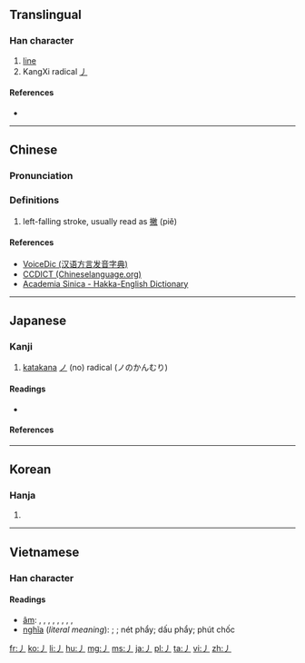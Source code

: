 ==Translingual==
{{stroke order|type=animate}}

===Han character===
{{Han char|rn=4|rad=丿|as=00|sn=1|four=20000|canj=H,XH}}

# [[line]]
# KangXi radical [[Index:Chinese radical/丿|丿]]

====References====
* {{Han ref|kx=0081.060|dkj=00106|dj=0164.070|hdz=10031.020|uh=4E3F|ud=20031}}

----

==Chinese==
{{zh-forms}}

===Pronunciation===
{{zh-pron
|m=piě
|c=pit3
|h=pfs=phi̍et, phiet;gd=p'iet<sup>7</sup> [Hailu];hpy=piad5
|mn=phiat
|w=
|mc=y
|oc=y
|ma=|ma2=
|cat=
}}

===Definitions===
{{zh-hanzi}}

# left-falling stroke, usually read as [[撇]] (piě)

====References====
*[http://cn.voicedic.com/ VoiceDic (汉语方言发音字典)]
*[http://www.chineselanguage.org/dictionaries/?mode=view&module=chardict&query=%E4%B8%BF CCDICT (Chineselanguage.org)]
*[http://minhakka.ling.sinica.edu.tw/bkg/hakyin/search.php?DETAIL=1&LIMIT=id=32008&dbname=su_tian_1&graph=2 Academia Sinica - Hakka-English Dictionary]

----

==Japanese==

===Kanji===
{{ja-kanji|grade=r|rs=丿00}}

# [[katakana]] [[ノ]] (no) radical (ノのかんむり)

====Readings====
* {{ja-readings|on=[[へつ]] (hetsu), [[へち]] (hechi)|kun=[[えい]] (ei), [[よう]] (yō)|nanori=[[の]] (no)}}

====References====
{{ja-kref
|jis= 5028 
|ku= 4808 
|shift= 98A6 
|euc= D0A8
|freq= ''radical''
|nelson= ''not listed''
|newnelson= 39 
|halpern= 3345
|kld= ''not listed''
|heisig= ''not listed''
|tuttle= 0a1.2
}}

----

==Korean==

===Hanja===
{{ko-hanja|hangeul=별|rv=byeol|mr=pyŏl|y=pyel}}

# {{defn|lang=ko|sort=丿00}}

----

==Vietnamese==

===Han character===
{{vi-hantu|rs=丿00}}

====Readings====
* [[音読|âm]]: {{l|vi|phiết}}, {{l|vi|triệt}}, {{l|vi|phiệt}}, {{l|vi|phảy}}, {{l|vi|phết}}, {{l|vi|thiên}}, {{l|vi|phút}}, {{l|vi|phét}}, {{l|vi|phịch}}
* [[意義|nghĩa]] (''literal meaning''): {{l|vi|phết}}; {{l|vi|phiết}}; nét phẩy; dấu phẩy; phút chốc


[[Category:CJKV radicals| ]]

[[fr:丿]]
[[ko:丿]]
[[li:丿]]
[[hu:丿]]
[[mg:丿]]
[[ms:丿]]
[[ja:丿]]
[[pl:丿]]
[[ta:丿]]
[[vi:丿]]
[[zh:丿]]
